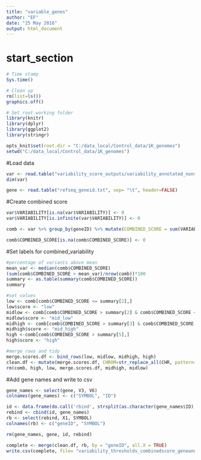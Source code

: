 ```yaml
---
title: "variable_genes"
author: "EF"
date: "25 May 2016"
output: html_document
---
```

# start_section
  
```r

# Time stamp
Sys.time()

# Clean up
rm(list=ls())
graphics.off()

# Set root working folder
library(knitr)
library(dplyr)
library(ggplot2)
library(stringr)

opts_knit$set(root.dir = "C:/data_local/Control_data/1K_genomes")
setwd("C:/data_local/Control_data/1K_genomes")

```
#Load data
```r
var <- read.table("variability_score_outputs/variability_annotated_nonsyn_R_20160524.csv", sep= ",", header=TRUE)
dim(var)

gene <- read.table("refseq_geneid.txt", sep= "\t", header=FALSE)
```

#Create combined score
```r
var$VARIABILITY[is.na(var$VARIABILITY)] <- 0
var$VARIABILITY[is.infinite(var$VARIABILITY)] <- 0

comb <- var %>% group_by(geneID) %>% mutate(COMBINED_SCORE = sum(VARIABILITY*count)/total_exons)

comb$COMBINED_SCORE[is.na(comb$COMBINED_SCORE)] <- 0
```

#Set labels for combined_variability
```r
#percentage of variants above mean
mean_var <- median(comb$COMBINED_SCORE)
(sum(comb$COMBINED_SCORE > mean_var)/nrow(comb))*100
summary <- as.table(summary(comb$COMBINED_SCORE))
summary

#set values
low <- comb[comb$COMBINED_SCORE <= summary[2],]
low$score <- "low"
midlow <- comb[comb$COMBINED_SCORE > summary[2] & comb$COMBINED_SCORE <= summary[3],]
midlow$score <- "mid_low"
midhigh <- comb[comb$COMBINED_SCORE > summary[3] & comb$COMBINED_SCORE <= summary[5],]
midhigh$score <- "mid_high"
high <-comb[comb$COMBINED_SCORE > summary[5],]
high$score <- "high"

#merge rows and tidy
merge.scores.df <- bind_rows(low, midlow, midhigh, high)
clean.df <- mutate(merge.scores.df, CHROM=str_replace_all(CHR, pattern="chr", ""))
rm(comb, high, low, merge.scores.df, midhigh, midlow)
```

#Add gene names and write to csv
```r
gene_names <- select(gene, V3, V6)
colnames(gene_names) <- c("SYMBOL", "ID")

id <- data.frame(do.call('rbind', strsplit(as.character(gene_names$ID), ".",fixed=TRUE)))
rebind <- cbind(id, gene_names)
rb <- select(rebind, X1, SYMBOL)
colnames(rb) <- c("geneID", "SYMBOL")

rm(gene_names, gene, id, rebind)

complete <- merge(clean.df, rb, by = "geneID", all.X = TRUE)
write.csv(complete, file= "variability_thresholds_combinedscore_geneann_nonsyn_20160526.csv", quote=FALSE)

```
